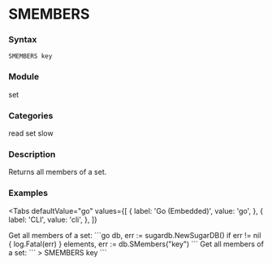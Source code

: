 
# SMEMBERS

### Syntax
```
SMEMBERS key
```

### Module
<span className="acl-category">set</span>

### Categories 
<span className="acl-category">read</span>
<span className="acl-category">set</span>
<span className="acl-category">slow</span>

### Description 
Returns all members of a set.

### Examples

<Tabs
  defaultValue="go"
  values={[
    { label: 'Go (Embedded)', value: 'go', },
    { label: 'CLI', value: 'cli', },
  ]}
>
  <TabItem value="go">
    Get all members of a set:
    ```go
    db, err := sugardb.NewSugarDB()
    if err != nil {
      log.Fatal(err)
    }
    elements, err := db.SMembers("key")
    ```
  </TabItem>
  <TabItem value="cli">
    Get all members of a set:
    ```
    > SMEMBERS key
    ```
  </TabItem>
</Tabs>
